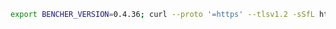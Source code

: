 ```sh
export BENCHER_VERSION=0.4.36; curl --proto '=https' --tlsv1.2 -sSfL https://bencher.dev/download/install-cli.sh | sh
```
